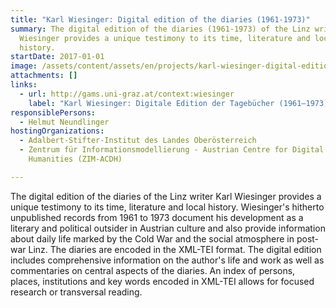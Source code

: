 ```yaml
---
title: "Karl Wiesinger: Digital edition of the diaries (1961-1973)"
summary: The digital edition of the diaries (1961-1973) of the Linz writer Karl
  Wiesinger provides a unique testimony to its time, literature and local
  history.
startDate: 2017-01-01
image: /assets/content/assets/en/projects/karl-wiesinger-digital-edition-diaries-1961-1973/wiesinger.png
attachments: []
links:
  - url: http://gams.uni-graz.at/context:wiesinger
    label: "Karl Wiesinger: Digitale Edition der Tagebücher (1961–1973)"
responsiblePersons:
  - Helmut Neundlinger
hostingOrganizations:
  - Adalbert-Stifter-Institut des Landes Oberösterreich
  - Zentrum für Informationsmodellierung - Austrian Centre for Digital
    Humanities (ZIM-ACDH)

---
```

The digital edition of the diaries of the Linz writer Karl Wiesinger provides a unique testimony to its time, literature and local history. Wiesinger's hitherto unpublished records from 1961 to 1973 document his development as a literary and political outsider in Austrian culture and also provide information about daily life marked by the Cold War and the social atmosphere in post-war Linz. The diaries are encoded in the XML-TEI format. The digital edition includes comprehensive information on the author's life and work as well as commentaries on central aspects of the diaries. An index of persons, places, institutions and key words encoded in XML-TEI allows for focused research or transversal reading.
